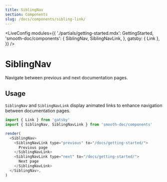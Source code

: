 ```yaml
---
title: SiblingNav
section: Components
slug: /docs/components/sibling-link/
---
```



<LiveConfig
  modules={{
    './partials/getting-started.mdx': GettingStarted,
    'smooth-doc/components': {
      SiblingNav,
      SiblingNavLink,
    },
    gatsby: { Link },
  }}
/>

# SiblingNav

Navigate between previous and next documentation pages.

<carbon-ad />

## Usage

`SiblingNav` and `SiblingNavLink` display animated links to enhance navigation between documentation pages.

```js live noInline
import { Link } from 'gatsby'
import { SiblingNav, SiblingNavLink } from 'smooth-doc/components'

render(
  <SiblingNav>
    <SiblingNavLink type="previous" to="/docs/getting-started/">
      Previous page
    </SiblingNavLink>
    <SiblingNavLink type="next" to="/docs/getting-started/">
      Next page
    </SiblingNavLink>
  </SiblingNav>,
)
```
